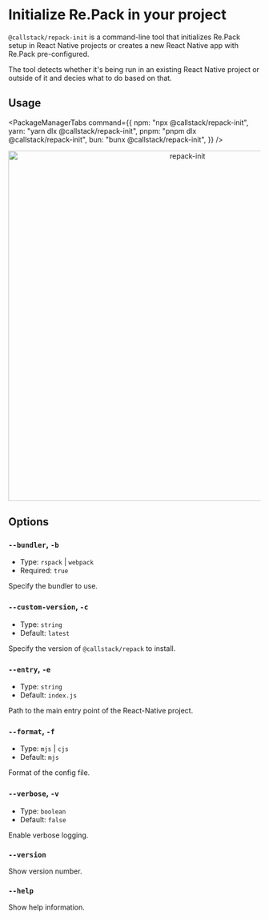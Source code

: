 # Initialize Re.Pack in your project

`@callstack/repack-init` is a command-line tool that initializes Re.Pack setup in React Native projects or creates a new React Native app with Re.Pack pre-configured.

The tool detects whether it's being run in an existing React Native project or outside of it and decies what to do based on that.

## Usage


<PackageManagerTabs command={{
  npm: "npx @callstack/repack-init",
  yarn: "yarn dlx @callstack/repack-init",
  pnpm: "pnpm dlx @callstack/repack-init",
  bun: "bunx @callstack/repack-init",
}} />

<div align="center">
  <img src="/img/init.png" width="700" alt="repack-init" />
</div>

## Options

### `--bundler`, `-b`

- Type: `rspack` | `webpack`
- Required: `true`

Specify the bundler to use.

### `--custom-version`, `-c`

- Type: `string`
- Default: `latest`

Specify the version of `@callstack/repack` to install.

### `--entry`, `-e`

- Type: `string`
- Default: `index.js`

Path to the main entry point of the React-Native project.

### `--format`, `-f`

- Type: `mjs` | `cjs`
- Default: `mjs`

Format of the config file.

### `--verbose`, `-v`

- Type: `boolean`
- Default: `false`

Enable verbose logging.

### `--version`

Show version number.

### `--help`

Show help information.
